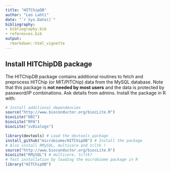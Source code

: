 ```yaml
---
title: "HITChipDB"
author: "Leo Lahti"
date: "`r Sys.Date()`"
bibliography: 
- bibliography.bib
- references.bib
output: 
  rmarkdown::html_vignette
---
```

<!--
  %\VignetteEngine{knitr::rmarkdown}
  %\VignetteIndexEntry{microbiome tutorial - HITChipDB}
  %\usepackage[utf8]{inputenc}
  %\VignetteEncoding{UTF-8}  
-->


## Install HITChipDB package 

The HITChipDB package contains additional routines to fetch and
preprocess HITChip (or MIT/PITChip) data from the MySQL database. Note
that this package is **not needed by most users** and the data is
protected by password/IP combinations. Ask details from
admins. Install the package in R with:


```r

# Install additional dependencies
source("http://www.bioconductor.org/biocLite.R")
biocLite("DBI")
biocLite("RPA")
biocLite("svDialogs")

library(devtools) # Load the devtools package
install_github("microbiome/HITChipDB") # Install the package
# Also install RMySQL, multicore and tcltk !
source("http://www.bioconductor.org/biocLite.R")
biocLite("RMySQL") # multicore, tcltk?
# Test installation by loading the microbiome package in R
library("HITChipDB")
```

